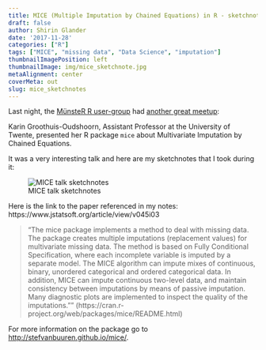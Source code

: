 ```yaml
---
title: MICE (Multiple Imputation by Chained Equations) in R - sketchnotes from MünsteR Meetup
draft: false
author: Shirin Glander
date: '2017-11-28'
categories: ["R"]
tags: ["MICE", "missing data", "Data Science", "imputation"]
thumbnailImagePosition: left
thumbnailImage: img/mice_sketchnote.jpg
metaAlignment: center
coverMeta: out
slug: mice_sketchnotes
---
```


Last night, the [MünsteR R user-group](http://meetu.ps/c/3ffGL/w54bW/f) had [another great meetup](https://www.meetup.com/Munster-R-Users-Group/events/243388360/):

Karin Groothuis-Oudshoorn, Assistant Professor at the University of Twente, presented her R package `mice` about Multivariate Imputation by Chained Equations.

It was a very interesting talk and here are my sketchnotes that I took during it:

![MICE talk sketchnotes](/img/mice_sketchnote.jpg)

Here is the link to the paper referenced in my notes: https://www.jstatsoft.org/article/view/v045i03

> "The mice package implements a method to deal with missing data. The package creates multiple imputations (replacement values) for multivariate missing data. The method is based on Fully Conditional Specification, where each incomplete variable is imputed by a separate model. The MICE algorithm can impute mixes of continuous, binary, unordered categorical and ordered categorical data. In addition, MICE can impute continuous two-level data, and maintain consistency between imputations by means of passive imputation. Many diagnostic plots are implemented to inspect the quality of the imputations."" (https://cran.r-project.org/web/packages/mice/README.html)

For more information on the package go to [http://stefvanbuuren.github.io/mice/](http://stefvanbuuren.github.io/mice/).